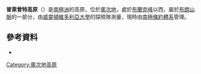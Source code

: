 {{coord|79|46|S|158|30|E|display=title}}

'''普萊曾特高原'''（{{lang-en|Pleasant Plateau}}）是[[南極洲|南極洲]]的高原，位於[[奧次地|奧次地]]，處於[[布蘭克峰|布蘭克峰]]以西，屬於[[布朗山脈_(奧次地)|布朗山脈]]的一部分，由[[威靈頓維多利亞大學|威靈頓維多利亞大學]]的探險隊測量，現時由[[南極條約體系|南極條約體系]]管理。

==參考資料==
* {{usgs-gazetteer}}

{{DEFAULTSORT:Pleasant Plateau}}
[[Category:奧次地高原|Category:奧次地高原]]


{{OatesLand-geo-stub}}